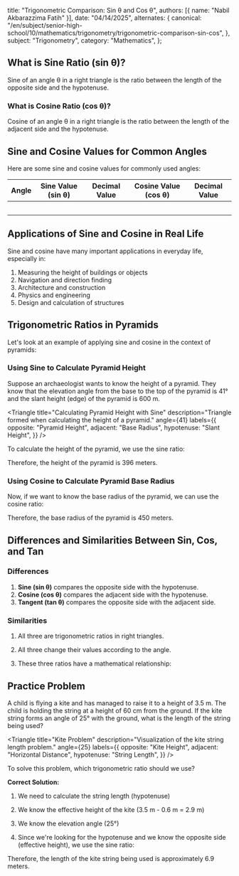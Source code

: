 
  title: "Trigonometric Comparison: Sin θ and Cos θ",
  authors: [{ name: "Nabil Akbarazzima Fatih" }],
  date: "04/14/2025",
  alternates: {
    canonical:
      "/en/subject/senior-high-school/10/mathematics/trigonometry/trigonometric-comparison-sin-cos",
  },
  subject: "Trigonometry",
  category: "Mathematics",
};

## What is Sine Ratio (sin θ)?

Sine of an angle θ in a right triangle is the ratio between the length of the opposite side and the hypotenuse.

<BlockMath math="\sin \theta = \frac{\text{opposite side}}{\text{hypotenuse}}" />

<div className="mt-4">
  <Triangle
    title="Visualization of Sine (sin θ)"
    description="Move the slider to see how the sine changes as the angle changes."
    angle={30}
    labels={{
      opposite: "Opposite Side",
      adjacent: "Adjacent Side",
      hypotenuse: "Hypotenuse",
    }}
  />
</div>

### What is Cosine Ratio (cos θ)?

Cosine of an angle θ in a right triangle is the ratio between the length of the adjacent side and the hypotenuse.

<BlockMath math="\cos \theta = \frac{\text{adjacent side}}{\text{hypotenuse}}" />

<div className="mt-4">
  <Triangle
    title="Visualization of Cosine (cos θ)"
    description="Move the slider to see how the cosine changes as the angle changes."
    angle={60}
    labels={{
      opposite: "Opposite Side",
      adjacent: "Adjacent Side",
      hypotenuse: "Hypotenuse",
    }}
  />
</div>

## Sine and Cosine Values for Common Angles

Here are some sine and cosine values for commonly used angles:

| Angle                     | Sine Value (sin θ)                       | Decimal Value              | Cosine Value (cos θ)                     | Decimal Value              |
| ------------------------- | ---------------------------------------- | -------------------------- | ---------------------------------------- | -------------------------- |
| <InlineMath math="0°" />  | <InlineMath math="0" />                  | <InlineMath math="0" />    | <InlineMath math="1" />                  | <InlineMath math="1" />    |
| <InlineMath math="30°" /> | <InlineMath math="\frac{1}{2}" />        | <InlineMath math="0.5" />  | <InlineMath math="\frac{\sqrt{3}}{2}" /> | <InlineMath math="0.87" /> |
| <InlineMath math="45°" /> | <InlineMath math="\frac{\sqrt{2}}{2}" /> | <InlineMath math="0.71" /> | <InlineMath math="\frac{\sqrt{2}}{2}" /> | <InlineMath math="0.71" /> |
| <InlineMath math="60°" /> | <InlineMath math="\frac{\sqrt{3}}{2}" /> | <InlineMath math="0.87" /> | <InlineMath math="\frac{1}{2}" />        | <InlineMath math="0.5" />  |
| <InlineMath math="90°" /> | <InlineMath math="1" />                  | <InlineMath math="1" />    | <InlineMath math="0" />                  | <InlineMath math="0" />    |

## Applications of Sine and Cosine in Real Life

Sine and cosine have many important applications in everyday life, especially in:

1. Measuring the height of buildings or objects
2. Navigation and direction finding
3. Architecture and construction
4. Physics and engineering
5. Design and calculation of structures

## Trigonometric Ratios in Pyramids

Let's look at an example of applying sine and cosine in the context of pyramids:

### Using Sine to Calculate Pyramid Height

Suppose an archaeologist wants to know the height of a pyramid. They know that the elevation angle from the base to the top of the pyramid is 41° and the slant height (edge) of the pyramid is 600 m.

<Triangle
  title="Calculating Pyramid Height with Sine"
  description="Triangle formed when calculating the height of a pyramid."
  angle={41}
  labels={{
    opposite: "Pyramid Height",
    adjacent: "Base Radius",
    hypotenuse: "Slant Height",
  }}
/>

To calculate the height of the pyramid, we use the sine ratio:

<div className="flex flex-col gap-4">
  <BlockMath math="\sin 41° = \frac{\text{pyramid height}}{\text{slant height}}" />
  <BlockMath math="\sin 41° = \frac{x \text{ m}}{600 \text{ m}}" />
  <BlockMath math="0.66 = \frac{x \text{ m}}{600 \text{ m}}" />
  <BlockMath math="x = 0.66 \times 600 \text{ m} = 396 \text{ m}" />
</div>

Therefore, the height of the pyramid is 396 meters.

### Using Cosine to Calculate Pyramid Base Radius

Now, if we want to know the base radius of the pyramid, we can use the cosine ratio:

<div className="flex flex-col gap-4">
  <BlockMath math="\cos 41° = \frac{\text{pyramid base radius}}{\text{slant height}}" />
  <BlockMath math="\cos 41° = \frac{x \text{ m}}{600 \text{ m}}" />
  <BlockMath math="0.75 = \frac{x \text{ m}}{600 \text{ m}}" />
  <BlockMath math="x = 0.75 \times 600 \text{ m} = 450 \text{ m}" />
</div>

Therefore, the base radius of the pyramid is 450 meters.

## Differences and Similarities Between Sin, Cos, and Tan

### Differences

1. **Sine (sin θ)** compares the opposite side with the hypotenuse.
2. **Cosine (cos θ)** compares the adjacent side with the hypotenuse.
3. **Tangent (tan θ)** compares the opposite side with the adjacent side.

### Similarities

1. All three are trigonometric ratios in right triangles.
2. All three change their values according to the angle.
3. These three ratios have a mathematical relationship:

   <BlockMath math="\tan \theta = \frac{\sin \theta}{\cos \theta}" />

## Practice Problem

A child is flying a kite and has managed to raise it to a height of 3.5 m. The child is holding the string at a height of 60 cm from the ground. If the kite string forms an angle of 25° with the ground, what is the length of the string being used?

<Triangle
  title="Kite Problem"
  description="Visualization of the kite string length problem."
  angle={25}
  labels={{
    opposite: "Kite Height",
    adjacent: "Horizontal Distance",
    hypotenuse: "String Length",
  }}
/>

To solve this problem, which trigonometric ratio should we use?

**Correct Solution:**

1. We need to calculate the string length (hypotenuse)
2. We know the effective height of the kite (3.5 m - 0.6 m = 2.9 m)
3. We know the elevation angle (25°)
4. Since we're looking for the hypotenuse and we know the opposite side (effective height), we use the sine ratio:

   <div className="flex flex-col gap-4">
     <BlockMath math="\sin 25° = \frac{\text{effective height}}{\text{string length}}" />
     <BlockMath math="\sin 25° = \frac{2.9 \text{ m}}{x \text{ m}}" />
     <BlockMath math="0.42 = \frac{2.9 \text{ m}}{x \text{ m}}" />
     <BlockMath math="x = \frac{2.9 \text{ m}}{0.42} = 6.9 \text{ m}" />
   </div>

Therefore, the length of the kite string being used is approximately 6.9 meters.
